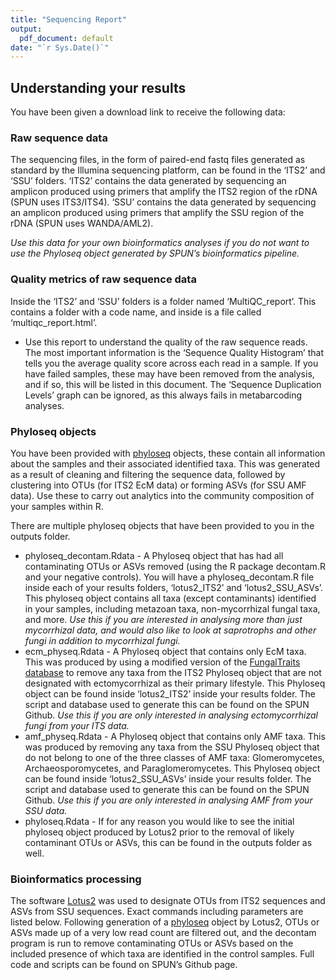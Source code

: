 ```yaml
---
title: "Sequencing Report"
output:
  pdf_document: default
date: "`r Sys.Date()`"
---
```


## Understanding your results
You have been given a download link to receive the following data:

### Raw sequence data
The sequencing files, in the form of paired-end fastq files generated as standard by the Illumina sequencing platform, can be found in the 'ITS2' and 'SSU' folders. 'ITS2' contains the data generated by sequencing an amplicon produced using primers that amplify the ITS2 region of the rDNA (SPUN uses ITS3/ITS4). 'SSU' contains the data generated by sequencing an amplicon produced using primers that amplify the SSU region of the rDNA (SPUN uses WANDA/AML2).

*Use this data for your own bioinformatics analyses if you do not want to use the Phyloseq object generated by SPUN's bioinformatics pipeline.*

### Quality metrics of raw sequence data

Inside the 'ITS2' and 'SSU' folders is a folder named 'MultiQC_report'. This contains a folder with a code name, and inside is a file called 'multiqc_report.html'. 

- Use this report to understand the quality of the raw sequence reads. The most important information is the 'Sequence Quality Histogram' that tells you the average quality score across each read in a sample. If you have failed samples, these may have been removed from the analysis, and if so, this will be listed in this document. The 'Sequence Duplication Levels' graph can be ignored, as this always fails in metabarcoding analyses.

### Phyloseq objects

You have been provided with [phyloseq](https://joey711.github.io/phyloseq/index.html) objects, these contain all information about the samples and their associated identified taxa. This was generated as a result of cleaning and filtering the sequence data, followed by clustering into OTUs (for ITS2 EcM data) or forming ASVs (for SSU AMF data). Use these to carry out analytics into the community composition of your samples within R.

There are multiple phyloseq objects that have been provided to you in the outputs folder.

- phyloseq_decontam.Rdata - A Phyloseq object that has had all contaminating OTUs or ASVs removed (using the R package decontam.R and your negative controls). You will have a phyloseq_decontam.R file inside each of your results folders, 'lotus2_ITS2' and 'lotus2_SSU_ASVs'. This phyloseq object contains all taxa (except contaminants) identified in your samples, including metazoan taxa, non-mycorrhizal fungal taxa, and more. *Use this if you are interested in analysing more than just mycorrhizal data, and would also like to look at saprotrophs and other fungi in addition to mycorrhizal fungi.*
- ecm_physeq.Rdata - A Phyloseq object that contains only EcM taxa. This was produced by using a modified version of the [FungalTraits database](https://link.springer.com/article/10.1007/s13225-020-00466-2) to remove any taxa from the ITS2 Phyloseq object that are not designated with ectomycorrhizal as their primary lifestyle. This Phyloseq object can be found inside 'lotus2_ITS2' inside your results folder. The script and database used to generate this can be found on the SPUN Github. *Use this if you are only interested in analysing ectomycorrhizal fungi from your ITS data.*
- amf_physeq.Rdata - A Phyloseq object that contains only AMF taxa. This was produced by removing any taxa from the SSU Phyloseq object that do not belong to one of the three classes of AMF taxa: Glomeromycetes, Archaeosporomycetes, and Paraglomeromycetes. This Phyloseq object can be found inside 'lotus2_SSU_ASVs' inside your results folder. The script and database used to generate this can be found on the SPUN Github. *Use this if you are only interested in analysing AMF from your SSU data.*
- phyloseq.Rdata - If for any reason you would like to see the initial phyloseq object produced by Lotus2 prior to the removal of likely contaminant OTUs or ASVs, this can be found in the outputs folder as well.

### Bioinformatics processing

The software [Lotus2](https://lotus2.earlham.ac.uk/) was used to designate OTUs from ITS2 sequences and ASVs from SSU sequences. Exact commands including parameters are listed below. Following generation of a [phyloseq](https://joey711.github.io/phyloseq/) object by Lotus2, OTUs or ASVs made up of a very low read count are filtered out, and the decontam program is run to remove contaminating OTUs or ASVs based on the included presence of which taxa are identified in the control samples. Full code and scripts can be found on SPUN's Github page.
